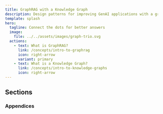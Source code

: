 ```yaml
---
title: GraphRAG with a Knowledge Graph
description: Design patterns for improving GenAI applications with a graph.
template: splash
hero:
  tagline: Connect the dots for better answers 
  image:
    file: ../../assets/images/graph-trio.svg
  actions:
    - text: What is GraphRAG?
      link: /concepts/intro-to-graphrag
      icon: right-arrow
      variant: primary
    - text: What is a Knowledge Graph?
      link: /concepts/intro-to-knowledge-graphs
      icon: right-arrow
---
```



## Sections

<CardGrid>
	<LinkCard 
		title="Concepts" 
		description="Learn key GraphRAG concepts and how they fit together."
		href="/concepts/intro-to-graphrag"		
	/>
	<LinkCard 
		title="How-to Guides" 
		description="Goal focused guides, from data preparation to retrieval."
		href="/guides/chunking"
	/>
	<LinkCard 
		title="Reference" 
		description="GraphRAG Pattern Catalog of graph models and GraphRAG retrievers"
		href="/reference/graphrag/pattern-matching"
	/>
</CardGrid>

### Appendices

<CardGrid>
	<LinkCard 
		title="Research" 
		description="Foundational research papers about GraphRAG."
		href="/appendices/research"
	/>
	<LinkCard 
		title="Glossary" 
		description="Common terminology and names used within GraphRAG."
		href="/appendices/glossary"
	/>
	<LinkCard 
		title="Graph Notation" 
		description="Logical graph patterns using nodes, relationships and subjects."
		href="/appendices/notation"
	/>

</CardGrid>
